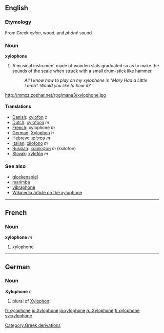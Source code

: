 ==English==
=== Etymology ===
From Greek ''xylon'', wood, and ''phóné'' sound

===Noun===
'''xylophone'''

#A musical instrument made of wooden slats graduated so as to make the sounds of the scale when struck with a small drum-stick like hammer.
#:''All I know how to play on my xylophone is "Mary Had a Little Lamb". Would you like to hear it?''

http://mmxz.zophar.net/rpg/mana3/xylophone.jpg

====Translations====
*[[Danish]]: [[xylofon]] ''c''
*[[Dutch]]: [[xylofoon]] ''m''
*[[French]]: xylophone ''m''
*[[German]]: [[Xylophon]] ''n''
*[[Hebrew]]: [[קסילופון]] ''m''
*[[Italian]]: [[xilofono]] ''m''
*[[Russian]]: [[ксилофон]] ''m'' (ksilofon)
*[[Slovak]]: [[xylofón]] ''m''

===See also===
*[[glockenspiel]]
*[[marimba]]
*[[vibraphone]]
*[[w:en:xylophone|Wikipedia article on the xylophone]]

----

==French==
===Noun===
'''xylophone''' ''m''

#xylophone

----
==German==
===Noun===
'''Xylophone''' ''n''
# plural of [[Xylophon]].

[[Category:Greek derivations]]

[[fr:xylophone]]
[[io:Xylophone]]
[[ja:xylophone]]
[[ru:Xylophone]]
[[fi:xylophone]]
[[sv:xylophone]]